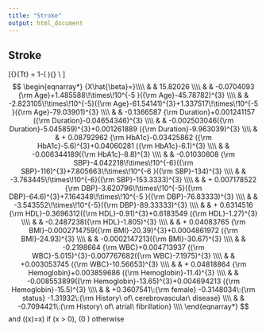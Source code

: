 ```yaml
---
title: "Stroke"
output: html_document
---
```

## Stroke

\[{\rm Prob}\{T\geq t\} = 1-\Phi( \frac{\log(t)-X\beta}{2.37858} ){\rm \ \ where} \\ \]
$$
\begin{eqnarray*}
{X\hat{\beta}=}\\\\
& & 15.82026 \\\\
& &  -0.0704093   {\rm Age}+1.485588\!\times\!10^{-5 }({\rm Age}-45.78782)^{3}  \\\\
& &   -2.823105\!\times\!10^{-5}({\rm Age}-61.54141)^{3}+1.337517\!\times\!10^{-5 }({\rm Age}-79.03901)^{3}  \\\\
& &  -0.1366587  {\rm Duration}+0.001241157 ({\rm Duration}-0.04654346)^{3}  \\\\
& &   -0.002503046({\rm Duration}-5.045859)^{3}+0.001261889 ({\rm Duration}-9.963039)^{3}  \\\\
& & + 0.08792962  {\rm HbA1c}-0.03425862 ({\rm HbA1c}-5.6)^{3}+0.04060281  ({\rm HbA1c}-6.1)^{3}  \\\\
& &   -0.006344189({\rm HbA1c}-8.8)^{3}  \\\\
& &  -0.01030808  {\rm SBP}-4.042218\!\times\!10^{-6}({\rm SBP}-116)^{3}+7.805663\!\times\!10^{-6 }({\rm SBP}-134)^{3}  \\\\
& &   -3.763445\!\times\!10^{-6}({\rm SBP}-153.3333)^{3}  \\\\
& & + 0.007178522  {\rm DBP}-3.620796\!\times\!10^{-5}({\rm DBP}-64.6)^{3}+7.164348\!\times\!10^{-5 }({\rm DBP}-76.83333)^{3}  \\\\
& &   -3.543552\!\times\!10^{-5}({\rm DBP}-89.33333)^{3}  \\\\
& & + 0.6314516 {\rm HDL}-0.3696312({\rm HDL}-0.91)^{3}+0.6183549 ({\rm HDL}-1.27)^{3}  \\\\
& &   -0.2487238({\rm HDL}-1.805)^{3}  \\\\
& & + 0.04083765   {\rm BMI}-0.0002714759({\rm BMI}-20.39)^{3}+0.0004861972 ({\rm BMI}-24.93)^{3}  \\\\
& &   -0.0002147213({\rm BMI}-30.67)^{3}  \\\\
& &  -0.2198664  {\rm WBC}+0.004713937 ({\rm WBC}-5.015)^{3}-0.007767682({\rm WBC}-7.1975)^{3}  \\\\
& &   +0.003053745 ({\rm WBC}-10.56653)^{3}  \\\\
& & + 0.04818864  {\rm Hemoglobin}+0.003859686 ({\rm Hemoglobin}-11.4)^{3}  \\\\
& &   -0.008553899({\rm Hemoglobin}-13.65)^{3}+0.004694213 ({\rm Hemoglobin}-15.5)^{3}  \\\\
& &  +0.3607541\:{\rm female} -0.3148034\:{\rm status} -1.31932\:{\rm History\ of\ cerebrovascular\ disease} \\\\
& &  -0.7094421\:{\rm History\ of\ atrial\ fibrillation} \\\\
\end{eqnarray*}
$$
and \((x)=x\) if \(x > 0\), \(0 \) otherwise
